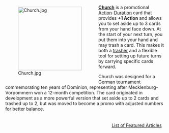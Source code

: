 <div style="float: left; margin: 0.5em 0.9em 0.4em 0;">[[File:Church.jpg|200px]]</div>

'''[[Church]]''' is a promotional [[Action]]-[[Duration]] card that provides '''+1 Action''' and allows you to set aside up to 3 cards from your hand face down. At the start of your next turn, you put them into your hand and may trash a card. This makes it both a [[trasher]] and a flexible tool for setting up future turns by carrying specific cards forward.

Church was designed for a German tournament commemorating ten years of Dominion, representing {{w|Schwerin Cathedral}} after Mecklenburg-Vorpommern won a 12-month competition. The card originated in {{Set|Nocturne}} development as a more powerful version that set aside up to 2 cards and trashed up to 2, but was moved to become a promo with adjusted numbers for better balance.

<div style="float: right; margin: 0.5em 0.9em 0.4em 0;">[[List of Featured Articles]]</div>